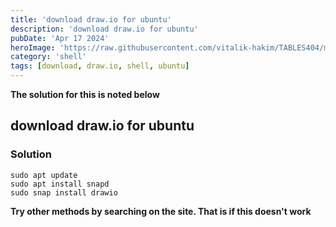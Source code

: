 ---
title: 'download draw.io for ubuntu'
description: 'download draw.io for ubuntu'
pubDate: 'Apr 17 2024'
heroImage: 'https://raw.githubusercontent.com/vitalik-hakim/TABLES404/main/error_b/SHELL.jpg'
category: 'shell'
tags: [download, draw.io, shell, ubuntu]
---

**The solution for this is noted below**

## download draw.io for ubuntu

### Solution

```shell
sudo apt update
sudo apt install snapd
sudo snap install drawio
```
**Try other methods by searching on the site. That is if this doesn't work**
